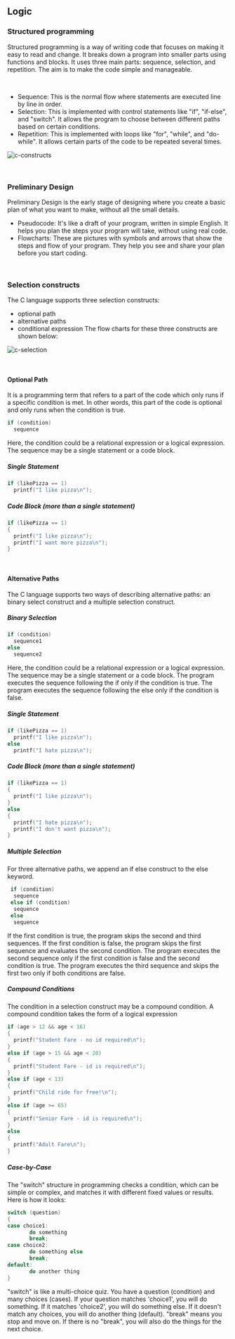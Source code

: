 ## Logic

### Structured programming
Structured programming is a way of writing code that focuses on making it easy to read and change. It breaks down a program into smaller parts using functions and blocks. It uses three main parts: sequence, selection, and repetition. The aim is to make the code simple and manageable.

<br />

- Sequence: This is the normal flow where statements are executed line by line in order.
- Selection: This is implemented with control statements like "if", "if-else", and "switch". It allows the program to choose between different paths based on certain conditions.
- Repetition: This is implemented with loops like "for", "while", and "do-while". It allows certain parts of the code to be repeated several times.

![c-constructs](../.././src/c-constructs.png)

<br />

### Preliminary Design
Preliminary Design is the early stage of designing where you create a basic plan of what you want to make, without all the small details.

- Pseudocode: It's like a draft of your program, written in simple English. It helps you plan the steps your program will take, without using real code.
- Flowcharts: These are pictures with symbols and arrows that show the steps and flow of your program. They help you see and share your plan before you start coding.

<br />

### Selection constructs
The C language supports three selection constructs:
- optional path
- alternative paths
- conditional expression
The flow charts for these three constructs are shown below:

![c-selection](../.././src/c-selection.png)

<br />

#### Optional Path
It is a programming term that refers to a part of the code which only runs if a specific condition is met. In other words, this part of the code is optional and only runs when the condition is true.
```c
if (condition)
  sequence
```
Here, the condition could be a relational expression or a logical expression. The sequence may be a single statement or a code block.

##### Single Statement
```c
if (likePizza == 1)
  printf("I like pizza\n");
```
##### Code Block (more than a single statement)
```c
if (likePizza == 1)
{
  printf("I like pizza\n");
  printf("I want more pizza\n");
}
```

<br />

#### Alternative Paths
The C language supports two ways of describing alternative paths: an binary select construct and a multiple selection construct.

##### Binary Selection
```c
if (condition)
  sequence1
else
  sequence2
```
Here, the condition could be a relational expression or a logical expression. The sequence may be a single statement or a code block. The program executes the sequence following the if only if the condition is true. The program executes the sequence following the else only if the condition is false.

##### Single Statement
```c
if (likePizza == 1)
  printf("I like pizza\n");
else
  printf("I hate pizza\n");
```

##### Code Block (more than a single statement)
```c
if (likePizza == 1)
{
  printf("I like pizza\n");
}
else
{
  printf("I hate pizza\n");
  printf("I don't want pizza\n");
}
```

##### Multiple Selection
For three alternative paths, we append an if else construct to the else keyword.
```c
 if (condition)
  sequence
 else if (condition)
  sequence
 else
  sequence
```
If the first condition is true, the program skips the second and third sequences. If the first condition is false, the program skips the first sequence and evaluates the second condition. The program executes the second sequence only if the first condition is false and the second condition is true. The program executes the third sequence and skips the first two only if both conditions are false.

##### Compound Conditions
The condition in a selection construct may be a compound condition. A compound condition takes the form of a logical expression

```c
if (age > 12 && age < 16)
{
  printf("Student Fare - no id required\n");
}
else if (age > 15 && age < 20)
{
  printf("Student Fare - id is required\n");
}
else if (age < 13)
{
  printf("Child ride for free!\n");
}
else if (age >= 65)
{
  printf("Senior Fare - id is required\n");
}
else
{
  printf("Adult Fare\n");
}
```

##### Case-by-Case
The "switch" structure in programming checks a condition, which can be simple or complex, and matches it with different fixed values or results. Here is how it looks:
```c
switch (question)
{
case choice1:
       do something
       break;
case choice2:
       do something else
       break;
default:
       do another thing
}
```
"switch" is like a multi-choice quiz. You have a question (condition) and many choices (cases). If your question matches 'choice1', you will do something. If it matches 'choice2', you will do something else. If it doesn't match any choices, you will do another thing (default). "break" means you stop and move on. If there is no "break", you will also do the things for the next choice.